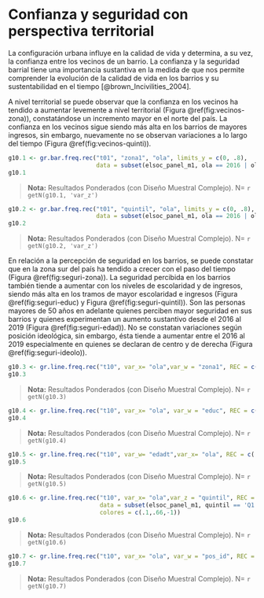 # Confianza y seguridad con perspectiva territorial

La configuración urbana influye en la calidad de vida y determina, a su vez, la confianza entre los vecinos de un barrio. La confianza y la seguridad barrial tiene una importancia sustantiva en la medida de que nos permite comprender la evolución de la calidad de vida en los barrios y su sustentabilidad en el tiempo [@brown_Incivilities_2004].


A nivel territorial se puede observar que la confianza en los vecinos ha tendido a aumentar levemente a nivel territorial (Figura \@ref(fig:vecinos-zona)), constatándose un incremento mayor en el norte del país. La confianza en los vecinos sigue siendo más alta en los barrios de mayores ingresos, sin embargo, nuevamente no se observan variaciones a lo largo del tiempo (Figura \@ref(fig:vecinos-quinti)). 

<!-- ### 10.1 En términos generales, ¿cuánto confía usted en sus vecinos? Según ola del estudio y zona geográfica. Suma de Respuestas “Bastante” y “Mucho”.  -->
```r
g10.1 <- gr.bar.freq.rec("t01", "zona1", "ola", limits_y = c(0, .8), 
                         data = subset(elsoc_panel_m1, ola == 2016 | ola == 2019))
g10.1

```

>**Nota:** Resultados Ponderados (con Diseño Muestral Complejo). N= `r getN(g10.1, 'var_z')`

<!-- ### 10.2 En términos generales, ¿cuánto confía usted en sus vecinos? Según ola del estudio y nivel educacional. Suma de Respuestas “Bastante” y “Mucho”. -->
```r
g10.2 <- gr.bar.freq.rec("t01", "quintil", "ola", limits_y = c(0, .8), 
                         data = subset(elsoc_panel_m1, ola == 2016 | ola == 2019))
g10.2
```

>**Nota:** Resultados Ponderados (con Diseño Muestral Complejo). N= `r getN(g10.2, 'var_z')`

En relación a la percepción de seguridad en los barrios, se puede constatar que en la zona sur del país ha tendido a crecer con el paso del tiempo (Figura \@ref(fig:seguri-zona)). La seguridad percibida en los barrios también tiende a aumentar con los niveles de escolaridad y de ingresos, siendo más alta en los tramos de mayor escolaridad e ingresos (Figura \@ref(fig:seguri-educ) y Figura \@ref(fig:seguri-quintil)). Son las personas mayores de 50 años en adelante quienes perciben mayor seguridad en sus barrios y quienes experimentan un aumento sustantivo desde el 2016 al 2019 (Figura \@ref(fig:seguri-edad)). No se constatan variaciones según posición ideológica, sin embargo, ésta tiende a aumentar entre el 2016 al 2019 especialmente en quienes se declaran de centro y de derecha (Figura \@ref(fig:seguri-ideolo)).

<!-- ### 10.3 ¿Qué tan seguro o inseguro se siente en el barrio o vecindario donde usted vive? Según ola del estudio y zona geográfica. Suma de Respuestas "Seguro" o ”Muy Seguro".  -->

```r
g10.3 <- gr.line.freq.rec("t10", var_x= "ola",var_w = "zona1", REC = c('Muy seguro', 'Seguro'))
g10.3  
```

>**Nota:** Resultados Ponderados (con Diseño Muestral Complejo). N= `r getN(g10.3)`

<!-- ### 10.4 ¿Qué tan seguro o inseguro se siente en el barrio o vecindario donde usted vive? Según ola del estudio y nivel educacional. Suma de Respuestas "Seguro" o ”Muy Seguro". -->
```r
g10.4 <- gr.line.freq.rec("t10", var_x= "ola", var_w = "educ", REC = c('Muy seguro', 'Seguro'))
g10.4  
```

>**Nota:** Resultados Ponderados (con Diseño Muestral Complejo). N= `r getN(g10.4)`

<!-- ### 10.5 ¿Qué tan seguro o inseguro se siente en el barrio o vecindario donde usted vive? Según ola del estudio y tramos de edad. Suma de Respuestas "Seguro" o ”Muy Seguro". -->
```r
g10.5 <- gr.line.freq.rec("t10", var_w= "edadt",var_x= "ola", REC = c('4', '5'))
g10.5  
```

>**Nota:** Resultados Ponderados (con Diseño Muestral Complejo). N= `r getN(g10.5)`

<!-- ### 10.6 ¿Qué tan seguro o inseguro se siente en el barrio o vecindario donde usted vive? Según ola del estudio y quintiles de ingreso per capita. Suma de Respuestas "Seguro" o ”Muy Seguro". -->
```r

g10.6 <- gr.line.freq.rec("t10", var_x= "ola",var_z = "quintil", REC = c('Muy seguro', 'Seguro'),
                          data = subset(elsoc_panel_m1, quintil == 'Q1'| quintil == 'Q5'),
                          colores = c(.1,.66,-1))
g10.6  
```

>**Nota:** Resultados Ponderados (con Diseño Muestral Complejo). N= `r getN(g10.6)`

<!-- ### 10.7 ¿Qué tan seguro o inseguro se siente en el barrio o vecindario donde usted vive? Según ola del estudio e ideología política. Suma de Respuestas "Seguro" o ”Muy Seguro". -->
```r
g10.7 <- gr.line.freq.rec("t10", var_x= "ola", var_w = "pos_id", REC = c('Muy seguro', 'Seguro'))
g10.7  
```

>**Nota:** Resultados Ponderados (con Diseño Muestral Complejo). N= `r getN(g10.7)`
 